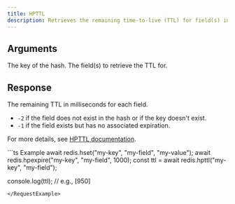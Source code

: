 ```yaml
---
title: HPTTL
description: Retrieves the remaining time-to-live (TTL) for field(s) in a hash in milliseconds.
---
```


## Arguments

<ParamField body="key" type="string" required>
  The key of the hash.
</ParamField>

<ParamField body="fields" type="string | number | (string | number)[]" required>
  The field(s) to retrieve the TTL for.
</ParamField>

## Response

<ResponseField type="number[]" required>
  The remaining TTL in milliseconds for each field.

  - `-2` if the field does not exist in the hash or if the key doesn't exist.
  - `-1` if the field exists but has no associated expiration.

  For more details, see [HPTTL documentation](https://redis.io/commands/hpttl).
</ResponseField>

<RequestExample>
```ts Example
await redis.hset("my-key", "my-field", "my-value");
await redis.hpexpire("my-key", "my-field", 1000);
const ttl = await redis.hpttl("my-key", "my-field");

console.log(ttl); // e.g., [950]
```
</RequestExample>
